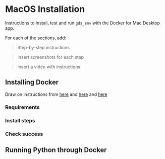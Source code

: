 # MacOS Installation {#mac}

Instructions to install, test and run `gds_env` with the Docker for Mac Desktop app.

For each of the sections, add:

> Step-by-step instructions

> Insert screenshots for each step

> Insert a video with instructions


## Installing Docker

Draw on instructions from [here](https://gdsl-ul.github.io/the_knowledge/docker.html) and [here](https://darribas.org/gds_env/guides/docker_install/) and [here](https://darribas.org/gds_env/guides/docker_install/)

### Requirements

### Install steps

### Check success

## Running Python through Docker
